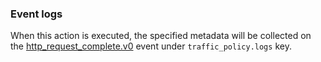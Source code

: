 ### Event logs

When this action is executed, the specified metadata will be collected on the
[http_request_complete.v0](/obs/events/reference/#http-request_completev0) event
under `traffic_policy.logs` key.
